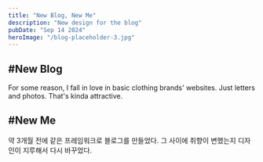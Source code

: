 ```yaml
---
title: "New Blog, New Me"
description: "New design for the blog"
pubDate: "Sep 14 2024"
heroImage: "/blog-placeholder-3.jpg"
---
```


## #New Blog

For some reason, I fall in love in basic clothing brands' websites.
Just letters and photos. That's kinda attractive.

## #New Me

약 3개월 전에 같은 프레임워크로 블로그를 만들었다. 그 사이에 취향이 변했는지 디자인이 지루해서 다시 바꾸었다.
